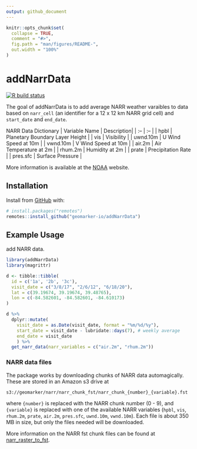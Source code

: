```yaml
---
output: github_document
---
```


<!-- README.md is generated from README.Rmd. Please edit that file -->

```r
knitr::opts_chunk$set(
  collapse = TRUE,
  comment = "#>",
  fig.path = "man/figures/README-",
  out.width = "100%"
)
```

# addNarrData

<!-- badges: start -->
[![R build status](https://github.com/geomarker-io/addNarrData/workflows/R-CMD-check/badge.svg)](https://github.com/geomarker-io/addNarrData/actions)
<!-- badges: end -->

The goal of addNarrData is to add average NARR weather varaibles to data based on `narr_cell` (an identifier for a 12 x 12 km NARR grid cell) and `start_date` and `end_date`. 

NARR Data Dictionary
| Variable Name | Description|
| :-- | :-- |
| hpbl | Planetary Boundary Layer Height |
| vis | Visibility |
| uwnd.10m | U Wind Speed at 10m |
| vwnd.10m | V Wind Speed at 10m |
| air.2m | Air Temperature at 2m |
| rhum.2m | Humidity at 2m |
| prate | Precipitation Rate |
| pres.sfc | Surface Pressure |

More information is available at the [NOAA](https://www.ncdc.noaa.gov/sites/default/files/attachments/ncdc-narrdsi-6175-final.pdf) website.

## Installation

Install from [GitHub](https://github.com/) with:

``` r
# install.packages("remotes")
remotes::install_github("geomarker-io/addNarrData")
```

## Example Usage

add NARR data.

```r
library(addNarrData)
library(magrittr)

d <- tibble::tibble(
  id = c('1a', '2b', '3c'),
  visit_date = c("3/8/17", "2/6/12", "6/18/20"),
  lat = c(39.19674, 39.19674, 39.48765),
  lon = c(-84.582601, -84.582601, -84.610173)
)

d %>%
  dplyr::mutate(
    visit_date = as.Date(visit_date, format = "%m/%d/%y"),
    start_date = visit_date - lubridate::days(7), # weekly average
    end_date = visit_date
    ) %>%
  get_narr_data(narr_variables = c("air.2m", "rhum.2m"))
```

### NARR data files

The package works by downloading chunks of NARR data automagically. These are stored in an Amazon s3 drive at 

```
s3://geomarker/narr/narr_chunk_fst/narr_chunk_{number}_{variable}.fst
```

where `{number}` is replaced with the NARR chunk number  (0 - 9), and `{variable}` is replaced with one of the available NARR variables (`hpbl`, `vis`, `rhum.2m`, `prate`, `air.2m`, `pres.sfc`, `uwnd.10m`, `vwnd.10m`). Each file is about 350 MB in size, but only the files needed will be downloaded.

More information on the NARR fst chunk files can be found at [narr_raster_to_fst](https://github.com/geomarker-io/narr_raster_to_fst#narr_raster_to_fst).

